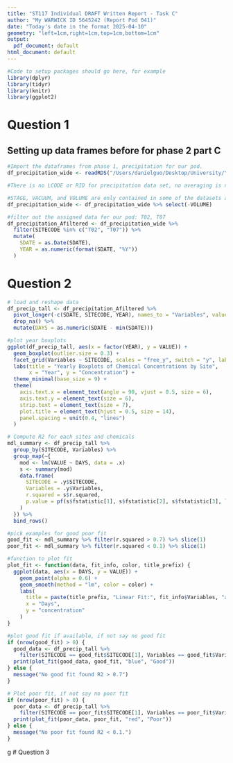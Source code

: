 ```yaml
---
title: "ST117 Individual DRAFT Written Report - Task C"
author: "My WARWICK ID 5645242 (Report Pod 041)"
date: "Today's date in the format 2025-04-10" 
geometry: "left=1cm,right=1cm,top=1cm,bottom=1cm"
output:
  pdf_document: default
html_document: default
---
```


```r
#Code to setup packages should go here, for example
library(dplyr)
library(tidyr)
library(knitr)
library(ggplot2)
```

# Question 1 

## Setting up data frames before for phase 2 part C
```r
#Import the dataframes from phase 1, precipitation for our pod.
df_precipitation_wide <- readRDS("/Users/danielguo/Desktop/University/Year 1/ST117/5645242_041_WR/df_precipitation_wide.rds")

#There is no LCODE or RID for precipitation data set, no averaging is needed

#STAGE, VACUUM, and VOLUME are only contained in some of the datasets and may be dropped unless needed.
df_precipitation_wide <- df_precipitation_wide %>% select(-VOLUME)

#filter out the assigned data for our pod: T02, T07
df_precipitation_Afiltered <- df_precipitation_wide %>%
  filter(SITECODE %in% c("T02", "T07")) %>%
  mutate(
    SDATE = as.Date(SDATE),
    YEAR = as.numeric(format(SDATE, "%Y"))
  )
```


# Question 2 

```r
# load and reshape data
df_precip_tall <- df_precipitation_Afiltered %>%
  pivot_longer(-c(SDATE, SITECODE, YEAR), names_to = "Variables", values_to = "VALUE") %>%
  drop_na() %>%
  mutate(DAYS = as.numeric(SDATE - min(SDATE)))

#plot year boxplots
ggplot(df_precip_tall, aes(x = factor(YEAR), y = VALUE)) +
  geom_boxplot(outlier.size = 0.3) +
  facet_grid(Variables ~ SITECODE, scales = "free_y", switch = "y", labeller = label_wrap_gen()) +
  labs(title = "Yearly Boxplots of Chemical Concentrations by Site",
       x = "Year", y = "Concentration") +
  theme_minimal(base_size = 9) +
  theme(
    axis.text.x = element_text(angle = 90, vjust = 0.5, size = 6),
    axis.text.y = element_text(size = 6),
    strip.text = element_text(size = 7),
    plot.title = element_text(hjust = 0.5, size = 14),
    panel.spacing = unit(0.4, "lines")
  )

# Compute R2 for each sites and chemicals
mdl_summary <- df_precip_tall %>%
  group_by(SITECODE, Variables) %>%
  group_map(~{
    mod <- lm(VALUE ~ DAYS, data = .x)
    s <- summary(mod)
    data.frame(
      SITECODE = .y$SITECODE,
      Variables = .y$Variables,
      r.squared = s$r.squared,
      p.value = pf(s$fstatistic[1], s$fstatistic[2], s$fstatistic[3], lower.tail = FALSE)
    )
  }) %>%
  bind_rows()

#pick examples for good poor fit
good_fit <- mdl_summary %>% filter(r.squared > 0.7) %>% slice(1)
poor_fit <- mdl_summary %>% filter(r.squared < 0.1) %>% slice(1)

#function to plot fit
plot_fit <- function(data, fit_info, color, title_prefix) {
  ggplot(data, aes(x = DAYS, y = VALUE)) +
    geom_point(alpha = 0.6) +
    geom_smooth(method = "lm", color = color) +
    labs(
      title = paste(title_prefix, "Linear Fit:", fit_info$Variables, "at", fit_info$SITECODE),
      x = "Days",
      y = "concentration"
    )
}

#plot good fit if available, if not say no good fit
if (nrow(good_fit) > 0) {
  good_data <- df_precip_tall %>%
    filter(SITECODE == good_fit$SITECODE[1], Variables == good_fit$Variables[1])
  print(plot_fit(good_data, good_fit, "blue", "Good"))
} else {
  message("No good fit found R2 > 0.7")
}

# Plot poor fit, if not say no poor fit
if (nrow(poor_fit) > 0) {
  poor_data <- df_precip_tall %>%
    filter(SITECODE == poor_fit$SITECODE[1], Variables == poor_fit$Variables[1])
  print(plot_fit(poor_data, poor_fit, "red", "Poor"))
} else {
  message("No poor fit found R2 < 0.1.")
}

```
g
# Question 3


